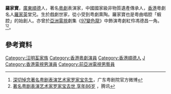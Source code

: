 '''羅家寶'''{{BD|1930年|6月|2016年|4月21日}}，[[廣東|廣東]][[順德|順德]]人，著名[[粵劇|粵劇]]表演家，中國國家級非物質遺產傳承人，[[香港|香港]]粵劇名人[[羅家英|羅家英]]堂兄。生於戲劇世家，從小受到粤劇熏陶。羅家寶也是粵曲唱腔「蝦腔」的始創人。亦曾於[[亞洲電視|亞洲電視]]劇集《[[97變色龍|97變色龍]]》中飾演粤劇紅伶馮德昌一角。<ref>[http://www.weibo.com/2005773794/Ds27ohAtf 深切悼念著名粤剧表演艺术家罗家宝先生]，广东粤剧院官方微博</ref><ref>[http://ent.qq.com/a/20160421/065143.htm 著名粤剧表演艺术家罗家宝去世 享年86岁] {{webarchive|url=https://web.archive.org/web/20160421163828/http://ent.qq.com/a/20160421/065143.htm |date=2016-04-21 }}，腾讯</ref>。

== 參考資料 ==
{{Reflist}}

[[Category:汪明荃家族|Category:汪明荃家族]]
[[Category:香港粵劇演員|Category:香港粵劇演員]]
[[Category:香港順德人|Category:香港順德人]]
[[Category:羅姓|J]]
[[Category:香港電視男演員|Category:香港電視男演員]]
[[Category:前亞洲電視男藝員|Category:前亞洲電視男藝員]]